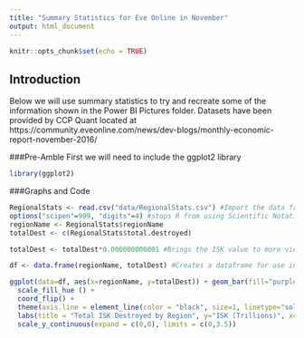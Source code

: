 ```yaml
---
title: "Summary Statistics for Eve Online in November"
output: html_document
---
```


```r
knitr::opts_chunk$set(echo = TRUE)
```

## Introduction

Below we will use summary statistics to try and recreate some of the information shown in the Power BI Pictures folder. Datasets have been provided by CCP Quant located at https://community.eveonline.com/news/dev-blogs/monthly-economic-report-november-2016/ 

###Pre-Amble
First we will need to include the ggplot2 library

```r
library(ggplot2)
```

###Graphs and Code
```r

RegionalStats <- read.csv("data/RegionalStats.csv") #Import the data from the csv
options("scipen"=999, "digits"=4) #stops R from using Scientific Notation when viewing destroyed ISK
regionName <- RegionalStats$regionName
totalDest <- c(RegionalStats$total.destroyed)

totalDest <- totalDest*0.000000000001 #Brings the ISK value to more viewable number (in the Trillions)

df <- data.frame(regionName, totalDest) #Creates a dataframe for use in ggplot

ggplot(data=df, aes(x=regionName, y=totalDest)) + geom_bar(fill="purple3", stat="identity", linetype=2) + 
  scale_fill_hue () + 
  coord_flip() +
  theme(axis.line = element_line(color = "black", size=1, linetype="solid")) +
  labs(title = "Total ISK Destroyed by Region", y="ISK (Trillions)", x="Region") +
  scale_y_continuous(expand = c(0,0), limits = c(0,3.5))
 
```
